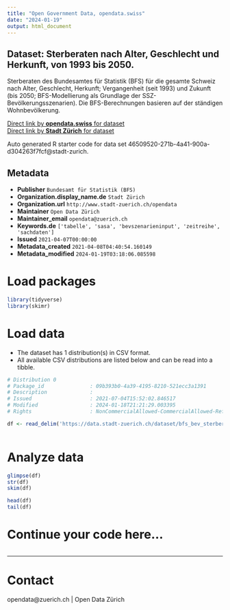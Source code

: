```yaml
---
title: "Open Government Data, opendata.swiss"
date: "2024-01-19"
output: html_document
---
```


## Dataset: Sterberaten nach Alter, Geschlecht und Herkunft, von 1993 bis 2050.


Sterberaten des Bundesamtes für Statistik (BFS) für die gesamte Schweiz nach Alter, Geschlecht, Herkunft; Vergangenheit (seit 1993) und Zukunft (bis 2050; BFS-Modellierung als Grundlage der SSZ-Bevölkerungsszenarien). Die BFS-Berechnungen basieren auf der ständigen Wohnbevölkerung.


[Direct link by **opendata.swiss** for dataset](https://opendata.swiss/de/dataset/sterberaten-nach-alter-geschlecht-und-herkunft-von-1993-bis-2050)<br>
[Direct link by **Stadt Zürich** for dataset](https://data.stadt-zuerich.ch/dataset/bfs_bev_sterberaten_jahr_alter_geschlecht_herkunft_od5708)

Auto generated R starter code for data set 46509520-271b-4a41-900a-d304263f7fcf@stadt-zurich.

## Metadata

- **Publisher** `Bundesamt für Statistik (BFS)`
- **Organization.display_name.de** `Stadt Zürich`
- **Organization.url** `http://www.stadt-zuerich.ch/opendata`
- **Maintainer** `Open Data Zürich`
- **Maintainer_email** `opendata@zuerich.ch`
- **Keywords.de** `['tabelle', 'sasa', 'bevszenarieninput', 'zeitreihe', 'sachdaten']`
- **Issued** `2021-04-07T00:00:00`
- **Metadata_created** `2021-04-08T04:40:54.160149`
- **Metadata_modified** `2024-01-19T03:18:06.085598`


# Load packages

```r

library(tidyverse)
library(skimr)

```

# Load data

-   The dataset has 1 distribution(s) in CSV format.
-   All available CSV distributions are listed below and can be read into a tibble.

```r

# Distribution 0
# Package_id               : 09b393b0-4a39-4195-8210-521ecc3a1391
# Description              : 
# Issued                   : 2021-07-04T15:52:02.846517
# Modified                 : 2024-01-18T21:21:29.003395
# Rights                   : NonCommercialAllowed-CommercialAllowed-ReferenceNotRequired

df <- read_delim('https://data.stadt-zuerich.ch/dataset/bfs_bev_sterberaten_jahr_alter_geschlecht_herkunft_od5708/download/BEV570OD5708.csv')



```

# Analyze data

```r

glimpse(df)
str(df)
skim(df)

head(df)
tail(df)

```

# Continue your code here...

```r

```

------------------------------------------------------------------------

# Contact

opendata@zuerich.ch | Open Data Zürich
